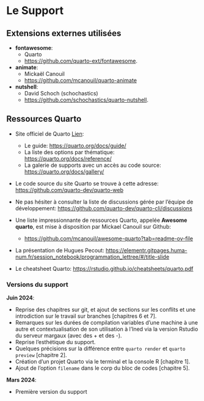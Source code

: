 
# Le Support {.unnumbered}

## Extensions externes utilisées{.unnumbered}

* **fontawesome**:
  * Quarto
  * <https://github.com/quarto-ext/fontawesome>.

* **animate**:
  * Mickaël Canouil 
  * <https://github.com/mcanouil/quarto-animate>

* **nutshell**:
  * David Schoch (schochastics)
  * <https://github.com/schochastics/quarto-nutshell>.


## Ressources Quarto {.unnumbered}

* Site officiel de Quarto [Lien](https://quarto.org/): 
  * Le guide: <https://quarto.org/docs/guide/>
  * La liste des options par thématique: <https://quarto.org/docs/reference/>
  * La galerie de supports avec un accès au code source: <https://quarto.org/docs/gallery/>
* Le code source du site Quarto se trouve à cette adresse: <https://github.com/quarto-dev/quarto-web>
* Ne pas hésiter à consulter la liste de discussions gérée par l'équipe de développement: <https://github.com/quarto-dev/quarto-cli/discussions>
  
* Une liste impressionnante de ressources Quarto, appelée **Awesome quarto**, est mise à disposition par Mickael Canouil sur Github: 
  * <https://github.com/mcanouil/awesome-quarto?tab=readme-ov-file>

* La présentation de Hugues Pecout: <https://elementr.gitpages.huma-num.fr/session_notebook/programmation_lettree/#/title-slide>

* Le cheatsheet Quarto: <https://rstudio.github.io/cheatsheets/quarto.pdf>


::: {.callout-note collapse=true}

### Versions du support

**Juin 2024**:  

* Reprise des chapitres sur git, et ajout de sections sur les conflits et une introdiction sur le travail sur branches [chapitres 6 et 7]. 
* Remarques sur les durées de compilation variables d'une machine à une autre et contextualisation de son utilisation à l'Ined via la version Rstudio du serveur margaux (avec des + et des -).
* Reprise l'esthétique du support.
* Quelques précisions sur la différence entre `quarto render` et `quarto preview` [chapitre 2].
* Création d'un projet Quarto via le terminal et la console R [chapitre 1].
* Ajout de l'option `filename` dans le corp du bloc de codes [chapitre 5].

**Mars 2024**: 

* Première version du support

:::



